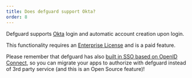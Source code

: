 ```yaml
---
title: Does defguard support Okta?
order: 8
---
```


Defguard supports <a href="https://docs.defguard.net/enterprise/external-openid-providers#custom-openid-provider" target="_blank">Okta</a> login and automatic account creation upon login.

This functionality requires an <a href="/pricing">Enterprise License</a> and is a paid feature.

Please remember that defguard has also <a href="https://docs.defguard.net/admin-and-features/openid-connect" target="_blank">built in SSO based on OpenID Connect</a>, so you can migrate your apps to authorize with defguard instead of 3rd party service (and this is an Open Source feature)!
